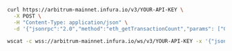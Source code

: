
<Tabs>
  <TabItem value="cURL">

```bash
curl https://arbitrum-mainnet.infura.io/v3/YOUR-API-KEY \
  -X POST \
  -H "Content-Type: application/json" \
  -d '{"jsonrpc":"2.0","method":"eth_getTransactionCount","params": ["0xc94770007dda54cF92009BFF0dE90c06F603a09f","0x5bad55"],"id":1}'
```

  </TabItem>
  <TabItem value="WSS">

```bash
wscat -c wss://arbitrum-mainnet.infura.io/ws/v3/YOUR-API-KEY -x '{"jsonrpc":"2.0","method":"eth_getTransactionCount","params": ["0xc94770007dda54cF92009BFF0dE90c06F603a09f","0x5bad55"],"id":1}'
```

  </TabItem>
</Tabs>

